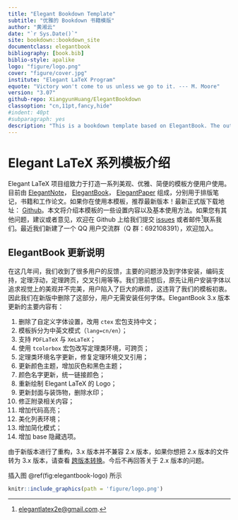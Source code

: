 ```yaml
--- 
title: "Elegant Bookdown Template"
subtitle: "优雅的 Bookdown 书籍模版"
author: "黄湘云"
date: "`r Sys.Date()`"
site: bookdown::bookdown_site
documentclass: elegantbook
bibliography: [book.bib]
biblio-style: apalike
logo: "figure/logo.png"
cover: "figure/cover.jpg"
institute: "Elegant LaTeX Program"
equote: "Victory won't come to us unless we go to it. --- M. Moore"
version: "3.07"
github-repo: XiangyunHuang/ElegantBookdown
classoption: "cn,11pt,fancy,hide"
#indent: 40pt
#subparagraph: yes
description: "This is a bookdown template based on ElegantBook. The output format for this template is bookdown::gitbook and bookdown::pdf_book."
---
```


\mainmatter

\hypersetup{pageanchor=true}

# Elegant LaTeX 系列模板介绍

Elegant LaTeX 项目组致力于打造一系列美观、优雅、简便的模板方便用户使用。目前由 [ElegantNote](https://github.com/ElegantLaTeX/ElegantNote)， [ElegantBook](https://github.com/ElegantLaTeX/ElegantBook)， [ElegantPaper](https://github.com/ElegantLaTeX/ElegantPaper) 组成，分别用于排版笔记，书籍和工作论文。如果你在使用本模板，推荐最新版本！最新正式版下载地址： [Github](https://github.com/ElegantLaTeX/ElegantBook/releases)。本文将介绍本模板的一些设置内容以及基本使用方法。如果您有其他问题，建议或者意见，欢迎在 Github 上给我们提交 [issues](https://github.com/ElegantLaTeX/ElegantBook/issues) 或者邮件^[<elegantlatex2e@gmail.com>.]联系我们。最近我们新建了一个 QQ 用户交流群（Q 群：692108391），欢迎加入。

## ElegantBook 更新说明

在这几年间，我们收到了很多用户的反馈，主要的问题涉及到字体安装，编码支持，定理浮动，定理跨页，交叉引用等等。我们思前想后，原先让用户安装字体以追求视觉上的美观并不完美，用户陷入了巨大的麻烦，这违背了我们的模板初衷。因此我们在新版中删除了这部分，用户无需安装任何字体。ElegantBook 3.x 版本更新的主要内容有：

1. 删除了自定义字体设置，改用 `ctex` 宏包支持中文；
1. 模板拆分为中英文模式（`lang=cn/en`）；
1. 支持 `PDFLaTeX` 与 `XeLaTeX`；
1. 使用 `tcolorbox` 宏包改写定理类环境，可跨页；
1. 定理类环境名字更新，修复定理环境交叉引用；
1. 更新颜色主题，增加灰色和黑色主题；
1. 颜色名字更新，统一链接颜色；
1. 重新绘制 Elegant LaTeX 的 Logo；
1. 更新封面与装饰物，删除水印；
1. 修正附录相关内容；
1. 增加代码高亮；
1. 美化列表环境；
1. 增加简化模式；
1. 增加 base 隐藏选项。

::: note
由于新版本进行了重构，3.x 版本并不兼容 2.x 版本，如果你想把 2.x 版本的文件转为 3.x 版本，请查看 [跨版本转换](https://github.com/ElegantLaTeX/ElegantBook/wiki/convert)。今后不再回答关于 2.x 版本的问题。
:::

插入图 \@ref(fig:elegantbook-logo) 所示

```r
knitr::include_graphics(path = 'figure/logo.png')
```
